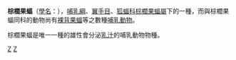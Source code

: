 {{Speciesbox
| taxon = Dyacopterus spadiceus
| authority =  
| status = LR/nt
| status_system = iucn2.3
}}

'''棕櫚果蝠'''（[[學名|學名]]：''{{lang|la|Dyacopterus spadiceus}}''），[[哺乳綱|哺乳綱]]、[[翼手目|翼手目]]、[[狐蝠科|狐蝠科]][[棕櫚果蝠屬|棕櫚果蝠屬]]下的一種，而與棕櫚果蝠同科的動物尚有[[裸背果蝠|裸背果蝠]]等之數種[[哺乳動物|哺乳動物]]。

棕櫚果蝠是唯一一種的雄性會分泌[[乳汁|乳汁]]的哺乳動物物種。

{{Taxonbar|from=Q1765328}}

[[Category:狐蝠科|Z]]
[[Category:棕榈果蝠属|Z]]


{{Bat-stub}}